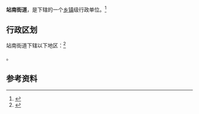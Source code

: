 {{中国乡级行政区|21/13/02/008/000}}

'''站南街道'''，是{{PRC admin/fullname|21/13/02/008/000|3}}下辖的一个[[乡镇|乡镇]]级行政单位。<ref>{{PRC admin/ref sgc|{{PRC admin/parent|21/13/02/008/000}}}}</ref>

== 行政区划 ==

站南街道下辖以下地区：<ref>{{PRC admin/ref sgc|21/13/02/008/000}}</ref>

{{PRC admin/children|21/13/02/008/000}}。

== 参考资料 ==

{{reflist}}

{{行政区划小作品}}
{{PRC admin/navcat|21/13/02/008/000}}